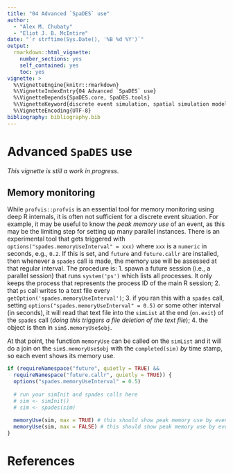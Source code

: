 ```yaml
---
title: "04 Advanced `SpaDES` use"
author:
  - "Alex M. Chubaty"
  - "Eliot J. B. McIntire"
date: "`r strftime(Sys.Date(), '%B %d %Y')`"
output:
  rmarkdown::html_vignette:
    number_sections: yes
    self_contained: yes
    toc: yes
vignette: >
  %\VignetteEngine{knitr::rmarkdown}
  %\VignetteIndexEntry{04 Advanced `SpaDES` use}
  %\VignetteDepends{SpaDES.core, SpaDES.tools}
  %\VignetteKeyword{discrete event simulation, spatial simulation models}
  %\VignetteEncoding{UTF-8}
bibliography: bibliography.bib
---
```


# Advanced `SpaDES` use

_This vignette is still a work in progress._

## Memory monitoring

While `profvis::profvis` is an essential tool for memory monitoring using deep R internals, it is often not sufficient for a discrete event situation.
For example, it may be useful to know the *peak memory use* of an event, as this may be the limiting step for setting up many parallel instances. 
There is an experimental tool that gets triggered with `options("spades.memoryUseInterval" = xxx)` where `xxx` is a `numeric` in seconds, e.g., `0.2`. If this is set, and `future` and `future.callr` are installed, then whenever a `spades` call is made, the memory use will be assessed at that regular interval.
The procedure is:
1. spawn a future session (i.e., a parallel session) that runs `system('ps')` which lists all processes. It only keeps the process that represents the process ID of the main R session;
2. that `ps` call writes to a text file every `getOption('spades.memoryUseInterval')`;
3. if you ran this with a `spades` call, setting `options("spades.memoryUseInterval" = 0.5)` or some other interval (in seconds), it will read that text file into the `simList` at the end (`on.exit`) of the `spades` call (_doing this triggers a file deletion of the text file_);
4. the object is then in `sim$.memoryUse$obj`.

At that point, the function `memoryUse` can be called on the `simList` and it will do a join on the `sim$.memoryUse$obj` with the `completed(sim)` _by_ time stamp, so each event shows its memory use.

```r
if (requireNamespace("future", quietly = TRUE) &&
  requireNamespace("future.callr", quietly = TRUE)) {
  options("spades.memoryUseInterval" = 0.5)
  
  # run your simInit and spades calls here
  # sim <- simInit()
  # sim <- spades(sim)  
  
  memoryUse(sim, max = TRUE) # this should show peak memory use by eventType -- i.e., summarizes if multiple times
  memoryUse(sim, max = FALSE) # this should show peak memory use by event
}
```

# References
